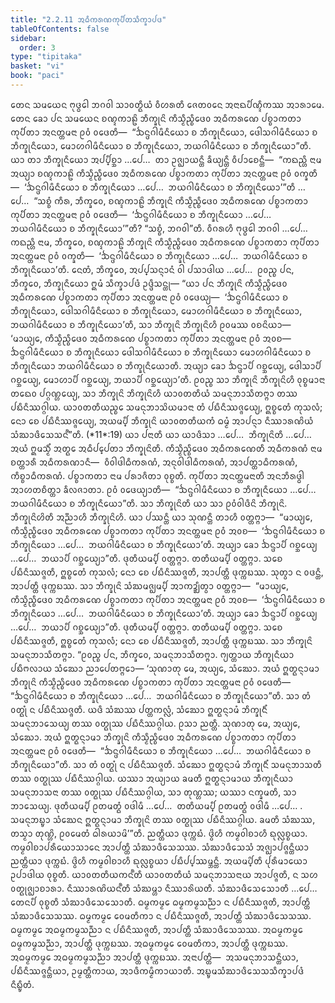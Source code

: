 ```yaml
---
title: "2.2.11 ᩋᨵᩥᨠᩁᨱᨠᩩᨸᩥᨲᩈᩥᨠ᩠ᨡᩣᨸᨴ"
tableOfContents: false
sidebar:
  order: 3
type: "tipitaka"
basket: "vi"
book: "paci"
---
```



<DynamicBreadcrumb />

<Division number="715" book="paci">

<Paragraph number="2344" book="paci">
ᨲᩮᨶ ᩈᨾᨿᩮᨶ ᨻᩩᨴ᩠ᨵᩮᩤ ᨽᨣᩅᩤ ᩈᩣᩅᨲ᩠ᨳᩥᨿᩴ ᩅᩥᩉᩁᨲᩥ ᨩᩮᨲᩅᨶᩮ ᩋᨶᩣᨳᨸᩥᨱ᩠ᨯᩥᨠᩔ ᩋᩣᩁᩣᨾᩮ. ᨲᩮᨶ ᨡᩮᩣ ᨸᨶ ᩈᨾᨿᩮᨶ ᨧᨱ᩠ᨯᨠᩣᩊᩦ ᨽᩥᨠ᩠ᨡᩩᨶᩦ ᨠᩥᩈ᩠ᨾᩥᨬ᩠ᨧᩥᨴᩮᩅ ᩋᨵᩥᨠᩁᨱᩮ ᨸᨧ᩠ᨧᩣᨠᨲᩣ ᨠᩩᨸᩥᨲᩣ ᩋᨶᨲ᩠ᨲᨾᨶᩣ ᩑᩅᩴ ᩅᨴᩮᨲᩥ—  “ᨨᨶ᩠ᨴᨣᩤᨾᩥᨶᩥᨿᩮᩣ ᨧ ᨽᩥᨠ᩠ᨡᩩᨶᩥᨿᩮᩣ, ᨴᩮᩤᩈᨣᩤᨾᩥᨶᩥᨿᩮᩣ ᨧ ᨽᩥᨠ᩠ᨡᩩᨶᩥᨿᩮᩣ, ᨾᩮᩣᩉᨣᩤᨾᩥᨶᩥᨿᩮᩣ ᨧ ᨽᩥᨠ᩠ᨡᩩᨶᩥᨿᩮᩣ, ᨽᨿᨣᩤᨾᩥᨶᩥᨿᩮᩣ ᨧ ᨽᩥᨠ᩠ᨡᩩᨶᩥᨿᩮᩣ”ᨲᩥ.
</Paragraph>

<Paragraph number="2345" book="paci">
ᨿᩣ ᨲᩣ ᨽᩥᨠ᩠ᨡᩩᨶᩥᨿᩮᩣ ᩋᨸ᩠ᨸᩥᨧ᩠ᨨᩣ …ᨸᩮ…  ᨲᩣ ᩏᨩ᩠ᨫᩣᨿᨶ᩠ᨲᩥ ᨡᩥᨿ᩠ᨿᨶ᩠ᨲᩥ ᩅᩥᨸᩣᨧᩮᨶ᩠ᨲᩥ—  “ᨠᨳᨬ᩠ᩉᩥ ᨶᩣᨾ ᩋᨿ᩠ᨿᩣ ᨧᨱ᩠ᨯᨠᩣᩊᩦ ᨠᩥᩈ᩠ᨾᩥᨬ᩠ᨧᩥᨴᩮᩅ ᩋᨵᩥᨠᩁᨱᩮ ᨸᨧ᩠ᨧᩣᨠᨲᩣ ᨠᩩᨸᩥᨲᩣ ᩋᨶᨲ᩠ᨲᨾᨶᩣ ᩑᩅᩴ ᩅᨠ᩠ᨡᨲᩥ—  ‘ᨨᨶ᩠ᨴᨣᩤᨾᩥᨶᩥᨿᩮᩣ ᨧ ᨽᩥᨠ᩠ᨡᩩᨶᩥᨿᩮᩣ …ᨸᩮ…  ᨽᨿᨣᩤᨾᩥᨶᩥᨿᩮᩣ ᨧ ᨽᩥᨠ᩠ᨡᩩᨶᩥᨿᩮᩣ’”ᨲᩥ …ᨸᩮ…  “ᩈᨧ᩠ᨧᩴ ᨠᩥᩁ, ᨽᩥᨠ᩠ᨡᩅᩮ, ᨧᨱ᩠ᨯᨠᩣᩊᩦ ᨽᩥᨠ᩠ᨡᩩᨶᩦ ᨠᩥᩈ᩠ᨾᩥᨬ᩠ᨧᩥᨴᩮᩅ ᩋᨵᩥᨠᩁᨱᩮ ᨸᨧ᩠ᨧᩣᨠᨲᩣ ᨠᩩᨸᩥᨲᩣ ᩋᨶᨲ᩠ᨲᨾᨶᩣ ᩑᩅᩴ ᩅᨴᩮᨲᩥ—  ‘ᨨᨶ᩠ᨴᨣᩤᨾᩥᨶᩥᨿᩮᩣ ᨧ ᨽᩥᨠ᩠ᨡᩩᨶᩥᨿᩮᩣ …ᨸᩮ…  ᨽᨿᨣᩤᨾᩥᨶᩥᨿᩮᩣ ᨧ ᨽᩥᨠ᩠ᨡᩩᨶᩥᨿᩮᩣ’”ᨲᩥ? “ᩈᨧ᩠ᨧᩴ, ᨽᨣᩅᩤ”ᨲᩥ. ᩅᩥᨣᩁᩉᩥ ᨻᩩᨴ᩠ᨵᩮᩤ ᨽᨣᩅᩤ …ᨸᩮ…  ᨠᨳᨬ᩠ᩉᩥ ᨶᩣᨾ, ᨽᩥᨠ᩠ᨡᩅᩮ, ᨧᨱ᩠ᨯᨠᩣᩊᩦ ᨽᩥᨠ᩠ᨡᩩᨶᩦ ᨠᩥᩈ᩠ᨾᩥᨬ᩠ᨧᩥᨴᩮᩅ ᩋᨵᩥᨠᩁᨱᩮ ᨸᨧ᩠ᨧᩣᨠᨲᩣ ᨠᩩᨸᩥᨲᩣ ᩋᨶᨲ᩠ᨲᨾᨶᩣ ᩑᩅᩴ ᩅᨠ᩠ᨡᨲᩥ—  ‘ᨨᨶ᩠ᨴᨣᩤᨾᩥᨶᩥᨿᩮᩣ ᨧ ᨽᩥᨠ᩠ᨡᩩᨶᩥᨿᩮᩣ …ᨸᩮ…  ᨽᨿᨣᩤᨾᩥᨶᩥᨿᩮᩣ ᨧ ᨽᩥᨠ᩠ᨡᩩᨶᩥᨿᩮᩣ’ᨲᩥ. ᨶᩮᨲᩴ, ᨽᩥᨠ᩠ᨡᩅᩮ, ᩋᨸ᩠ᨸᩈᨶ᩠ᨶᩣᨶᩴ ᩅᩤ ᨸᩈᩣᨴᩤᨿ …ᨸᩮ…  ᩑᩅᨬ᩠ᨧ ᨸᨶ, ᨽᩥᨠ᩠ᨡᩅᩮ, ᨽᩥᨠ᩠ᨡᩩᨶᩥᨿᩮᩣ ᩍᨾᩴ ᩈᩥᨠ᩠ᨡᩣᨸᨴᩴ ᩏᨴ᩠ᨴᩥᩈᨶ᩠ᨲᩩ—
</Paragraph>

</Division>
<Division number="716" book="paci">

<Paragraph number="2346" book="paci">
<Emphasis>“ᨿᩣ ᨸᨶ ᨽᩥᨠ᩠ᨡᩩᨶᩦ ᨠᩥᩈ᩠ᨾᩥᨬ᩠ᨧᩥᨴᩮᩅ ᩋᨵᩥᨠᩁᨱᩮ ᨸᨧ᩠ᨧᩣᨠᨲᩣ ᨠᩩᨸᩥᨲᩣ ᩋᨶᨲ᩠ᨲᨾᨶᩣ ᩑᩅᩴ ᩅᨴᩮᨿ᩠ᨿ—  ‘ᨨᨶ᩠ᨴᨣᩤᨾᩥᨶᩥᨿᩮᩣ ᨧ ᨽᩥᨠ᩠ᨡᩩᨶᩥᨿᩮᩣ, ᨴᩮᩤᩈᨣᩤᨾᩥᨶᩥᨿᩮᩣ ᨧ ᨽᩥᨠ᩠ᨡᩩᨶᩥᨿᩮᩣ, ᨾᩮᩣᩉᨣᩤᨾᩥᨶᩥᨿᩮᩣ ᨧ ᨽᩥᨠ᩠ᨡᩩᨶᩥᨿᩮᩣ, ᨽᨿᨣᩤᨾᩥᨶᩥᨿᩮᩣ ᨧ ᨽᩥᨠ᩠ᨡᩩᨶᩥᨿᩮᩣ’ᨲᩥ, ᩈᩣ ᨽᩥᨠ᩠ᨡᩩᨶᩦ ᨽᩥᨠ᩠ᨡᩩᨶᩦᩉᩥ ᩑᩅᨾᩔ ᩅᨧᨶᩦᨿᩣ—  ‘ᨾᩣᨿ᩠ᨿᩮ, ᨠᩥᩈ᩠ᨾᩥᨬ᩠ᨧᩥᨴᩮᩅ ᩋᨵᩥᨠᩁᨱᩮ ᨸᨧ᩠ᨧᩣᨠᨲᩣ ᨠᩩᨸᩥᨲᩣ ᩋᨶᨲ᩠ᨲᨾᨶᩣ ᩑᩅᩴ ᩋᩅᨧ—  ᨨᨶ᩠ᨴᨣᩤᨾᩥᨶᩥᨿᩮᩣ ᨧ ᨽᩥᨠ᩠ᨡᩩᨶᩥᨿᩮᩣ ᨴᩮᩤᩈᨣᩤᨾᩥᨶᩥᨿᩮᩣ ᨧ ᨽᩥᨠ᩠ᨡᩩᨶᩥᨿᩮᩣ ᨾᩮᩣᩉᨣᩤᨾᩥᨶᩥᨿᩮᩣ ᨧ ᨽᩥᨠ᩠ᨡᩩᨶᩥᨿᩮᩣ ᨽᨿᨣᩤᨾᩥᨶᩥᨿᩮᩣ ᨧ ᨽᩥᨠ᩠ᨡᩩᨶᩥᨿᩮᩣᨲᩥ. ᩋᨿ᩠ᨿᩣ ᨡᩮᩣ ᨨᨶ᩠ᨴᩣᨸᩥ ᨣᨧ᩠ᨨᩮᨿ᩠ᨿ, ᨴᩮᩤᩈᩣᨸᩥ ᨣᨧ᩠ᨨᩮᨿ᩠ᨿ, ᨾᩮᩣᩉᩣᨸᩥ ᨣᨧ᩠ᨨᩮᨿ᩠ᨿ, ᨽᨿᩣᨸᩥ ᨣᨧ᩠ᨨᩮᨿ᩠ᨿᩣ’ᨲᩥ. ᩑᩅᨬ᩠ᨧ ᩈᩣ ᨽᩥᨠ᩠ᨡᩩᨶᩦ ᨽᩥᨠ᩠ᨡᩩᨶᩦᩉᩥ ᩅᩩᨧ᩠ᨧᨾᩣᨶᩣ ᨲᨳᩮᩅ ᨸᨣ᩠ᨣᨱ᩠ᩉᩮᨿ᩠ᨿ, ᩈᩣ ᨽᩥᨠ᩠ᨡᩩᨶᩦ ᨽᩥᨠ᩠ᨡᩩᨶᩦᩉᩥ ᨿᩣᩅᨲᨲᩥᨿᩴ ᩈᨾᨶᩩᨽᩣᩈᩥᨲᨻ᩠ᨻᩣ ᨲᩔ ᨸᨭᩥᨶᩥᩔᨣ᩠ᨣᩤᨿ. ᨿᩣᩅᨲᨲᩥᨿᨬ᩠ᨧᩮ ᩈᨾᨶᩩᨽᩣᩈᩦᨿᨾᩣᨶᩣ ᨲᩴ ᨸᨭᩥᨶᩥᩔᨩ᩠ᨩᩮᨿ᩠ᨿ, ᩍᨧ᩠ᨧᩮᨲᩴ ᨠᩩᩈᩃᩴ; ᨶᩮᩣ ᨧᩮ ᨸᨭᩥᨶᩥᩔᨩ᩠ᨩᩮᨿ᩠ᨿ, ᩋᨿᨾ᩠ᨸᩥ ᨽᩥᨠ᩠ᨡᩩᨶᩦ ᨿᩣᩅᨲᨲᩥᨿᨠᩴ ᨵᨾ᩠ᨾᩴ ᩋᩣᨸᨶ᩠ᨶᩣ ᨶᩥᩔᩣᩁᨱᩦᨿᩴ ᩈᩴᨥᩣᨴᩥᩈᩮᩈᨶ᩺”</Emphasis>ᨲᩥ. (*11*:<Emphasis>19</Emphasis>)
</Paragraph>

</Division>
<Division number="717" book="paci">

<Paragraph number="2347" book="paci">
<Emphasis>ᨿᩣ ᨸᨶᩣ</Emphasis>ᨲᩥ ᨿᩣ ᨿᩣᨴᩥᩈᩣ …ᨸᩮ…  <Emphasis>ᨽᩥᨠ᩠ᨡᩩᨶᩦ</Emphasis>ᨲᩥ …ᨸᩮ…  ᩋᨿᩴ ᩍᨾᩈ᩠ᨾᩥᩴ ᩋᨲ᩠ᨳᩮ ᩋᨵᩥᨸ᩠ᨸᩮᨲᩣ ᨽᩥᨠ᩠ᨡᩩᨶᩦᨲᩥ.
</Paragraph>

<Paragraph number="2348" book="paci">
<Emphasis>ᨠᩥᩈ᩠ᨾᩥᨬ᩠ᨧᩥᨴᩮᩅ ᩋᨵᩥᨠᩁᨱᩮ</Emphasis>ᨲᩥ ᩋᨵᩥᨠᩁᨱᩴ ᨶᩣᨾ ᨧᨲ᩠ᨲᩣᩁᩥ ᩋᨵᩥᨠᩁᨱᩣᨶᩥ—  ᩅᩥᩅᩤᨴᩤᨵᩥᨠᩁᨱᩴ, ᩋᨶᩩᩅᩤᨴᩤᨵᩥᨠᩁᨱᩴ, ᩋᩣᨸᨲ᩠ᨲᩣᨵᩥᨠᩁᨱᩴ, ᨠᩥᨧ᩠ᨧᩣᨵᩥᨠᩁᨱᩴ.
</Paragraph>

<Paragraph number="2349" book="paci">
<Emphasis>ᨸᨧ᩠ᨧᩣᨠᨲᩣ</Emphasis> ᨶᩣᨾ ᨸᩁᩣᨩᩥᨲᩣ ᩅᩩᨧ᩠ᨧᨲᩥ.
</Paragraph>

<Paragraph number="2350" book="paci">
<Emphasis>ᨠᩩᨸᩥᨲᩣ ᩋᨶᨲ᩠ᨲᨾᨶᩣ</Emphasis>ᨲᩥ ᩋᨶᨽᩥᩁᨴ᩠ᨵᩤ ᩋᩣᩉᨲᨧᩥᨲ᩠ᨲᩣ ᨡᩥᩃᨩᩣᨲᩣ.
</Paragraph>

<Paragraph number="2351" book="paci">
<Emphasis>ᩑᩅᩴ ᩅᨴᩮᨿ᩠ᨿᩣ</Emphasis>ᨲᩥ—  “ᨨᨶ᩠ᨴᨣᩤᨾᩥᨶᩥᨿᩮᩣ ᨧ ᨽᩥᨠ᩠ᨡᩩᨶᩥᨿᩮᩣ …ᨸᩮ…  ᨽᨿᨣᩤᨾᩥᨶᩥᨿᩮᩣ ᨧ ᨽᩥᨠ᩠ᨡᩩᨶᩥᨿᩮᩣ”ᨲᩥ.
</Paragraph>

<Paragraph number="2352" book="paci">
<Emphasis>ᩈᩣ ᨽᩥᨠ᩠ᨡᩩᨶᩦ</Emphasis>ᨲᩥ ᨿᩣ ᩈᩣ ᩑᩅᩴᩅᩤᨴᩥᨶᩦ ᨽᩥᨠ᩠ᨡᩩᨶᩦ.
</Paragraph>

<Paragraph number="2353" book="paci">
<Emphasis>ᨽᩥᨠ᩠ᨡᩩᨶᩦᩉᩦ</Emphasis>ᨲᩥ ᩋᨬ᩠ᨬᩣᩉᩥ ᨽᩥᨠ᩠ᨡᩩᨶᩦᩉᩥ.
</Paragraph>

<Paragraph number="2354" book="paci">
ᨿᩣ ᨸᩔᨶ᩠ᨲᩥ ᨿᩣ ᩈᩩᨱᨶ᩠ᨲᩥ ᨲᩣᩉᩥ ᩅᨲ᩠ᨲᨻ᩠ᨻᩣ—  “ᨾᩣᨿ᩠ᨿᩮ, ᨠᩥᩈ᩠ᨾᩥᨬ᩠ᨧᩥᨴᩮᩅ ᩋᨵᩥᨠᩁᨱᩮ ᨸᨧ᩠ᨧᩣᨠᨲᩣ ᨠᩩᨸᩥᨲᩣ ᩋᨶᨲ᩠ᨲᨾᨶᩣ ᩑᩅᩴ ᩋᩅᨧ—  ‘ᨨᨶ᩠ᨴᨣᩤᨾᩥᨶᩥᨿᩮᩣ ᨧ ᨽᩥᨠ᩠ᨡᩩᨶᩥᨿᩮᩣ …ᨸᩮ…  ᨽᨿᨣᩤᨾᩥᨶᩥᨿᩮᩣ ᨧ ᨽᩥᨠ᩠ᨡᩩᨶᩥᨿᩮᩣ’ᨲᩥ. ᩋᨿ᩠ᨿᩣ ᨡᩮᩣ ᨨᨶ᩠ᨴᩣᨸᩥ ᨣᨧ᩠ᨨᩮᨿ᩠ᨿ …ᨸᩮ…  ᨽᨿᩣᨸᩥ ᨣᨧ᩠ᨨᩮᨿ᩠ᨿᩣ”ᨲᩥ. ᨴᩩᨲᩥᨿᨾ᩠ᨸᩥ ᩅᨲ᩠ᨲᨻ᩠ᨻᩣ. ᨲᨲᩥᨿᨾ᩠ᨸᩥ ᩅᨲ᩠ᨲᨻ᩠ᨻᩣ. ᩈᨧᩮ ᨸᨭᩥᨶᩥᩔᨩ᩠ᨩᨲᩥ, ᩍᨧ᩠ᨧᩮᨲᩴ ᨠᩩᩈᩃᩴ; ᨶᩮᩣ ᨧᩮ ᨸᨭᩥᨶᩥᩔᨩ᩠ᨩᨲᩥ, ᩋᩣᨸᨲ᩠ᨲᩥ ᨴᩩᨠ᩠ᨠᨭᩔ. ᩈᩩᨲ᩠ᩅᩣ ᨶ ᩅᨴᨶ᩠ᨲᩥ, ᩋᩣᨸᨲ᩠ᨲᩥ ᨴᩩᨠ᩠ᨠᨭᩔ. ᩈᩣ ᨽᩥᨠ᩠ᨡᩩᨶᩦ ᩈᩴᨥᨾᨩ᩠ᨫᨾ᩠ᨸᩥ ᩋᩣᨠᨯ᩠ᨰᩥᨲ᩠ᩅᩣ ᩅᨲ᩠ᨲᨻ᩠ᨻᩣ—  “ᨾᩣᨿ᩠ᨿᩮ, ᨠᩥᩈ᩠ᨾᩥᨬ᩠ᨧᩥᨴᩮᩅ ᩋᨵᩥᨠᩁᨱᩮ ᨸᨧ᩠ᨧᩣᨠᨲᩣ ᨠᩩᨸᩥᨲᩣ ᩋᨶᨲ᩠ᨲᨾᨶᩣ ᩑᩅᩴ ᩋᩅᨧ—  ‘ᨨᨶ᩠ᨴᨣᩤᨾᩥᨶᩥᨿᩮᩣ ᨧ ᨽᩥᨠ᩠ᨡᩩᨶᩥᨿᩮᩣ …ᨸᩮ…  ᨽᨿᨣᩤᨾᩥᨶᩥᨿᩮᩣ ᨧ ᨽᩥᨠ᩠ᨡᩩᨶᩥᨿᩮᩣ’ᨲᩥ. ᩋᨿ᩠ᨿᩣ ᨡᩮᩣ ᨨᨶ᩠ᨴᩣᨸᩥ ᨣᨧ᩠ᨨᩮᨿ᩠ᨿ …ᨸᩮ…  ᨽᨿᩣᨸᩥ ᨣᨧ᩠ᨨᩮᨿ᩠ᨿᩣ”ᨲᩥ. ᨴᩩᨲᩥᨿᨾ᩠ᨸᩥ ᩅᨲ᩠ᨲᨻ᩠ᨻᩣ. ᨲᨲᩥᨿᨾ᩠ᨸᩥ ᩅᨲ᩠ᨲᨻ᩠ᨻᩣ. ᩈᨧᩮ ᨸᨭᩥᨶᩥᩔᨩ᩠ᨩᨲᩥ, ᩍᨧ᩠ᨧᩮᨲᩴ ᨠᩩᩈᩃᩴ; ᨶᩮᩣ ᨧᩮ ᨸᨭᩥᨶᩥᩔᨩ᩠ᨩᨲᩥ, ᩋᩣᨸᨲ᩠ᨲᩥ ᨴᩩᨠ᩠ᨠᨭᩔ. ᩈᩣ ᨽᩥᨠ᩠ᨡᩩᨶᩦ ᩈᨾᨶᩩᨽᩣᩈᩥᨲᨻ᩠ᨻᩣ. “ᩑᩅᨬ᩠ᨧ ᨸᨶ, ᨽᩥᨠ᩠ᨡᩅᩮ, ᩈᨾᨶᩩᨽᩣᩈᩥᨲᨻ᩠ᨻᩣ. ᨻ᩠ᨿᨲ᩠ᨲᩣᨿ ᨽᩥᨠ᩠ᨡᩩᨶᩥᨿᩣ ᨸᨭᩥᨻᩃᩣᨿ ᩈᩴᨥᩮᩣ ᨬᩣᨸᩮᨲᨻ᩠ᨻᩮᩣ—
</Paragraph>

</Division>
<Division number="718" book="paci">

<Paragraph number="2355" book="paci">
‘ᩈᩩᨱᩣᨲᩩ ᨾᩮ, ᩋᨿ᩠ᨿᩮ, ᩈᩴᨥᩮᩣ. ᩋᨿᩴ ᩍᨲ᩠ᨳᨶ᩠ᨶᩣᨾᩣ ᨽᩥᨠ᩠ᨡᩩᨶᩦ ᨠᩥᩈ᩠ᨾᩥᨬ᩠ᨧᩥᨴᩮᩅ ᩋᨵᩥᨠᩁᨱᩮ ᨸᨧ᩠ᨧᩣᨠᨲᩣ ᨠᩩᨸᩥᨲᩣ ᩋᨶᨲ᩠ᨲᨾᨶᩣ ᩑᩅᩴ ᩅᨴᩮᨲᩥ—  “ᨨᨶ᩠ᨴᨣᩤᨾᩥᨶᩥᨿᩮᩣ ᨧ ᨽᩥᨠ᩠ᨡᩩᨶᩥᨿᩮᩣ …ᨸᩮ…  ᨽᨿᨣᩤᨾᩥᨶᩥᨿᩮᩣ ᨧ ᨽᩥᨠ᩠ᨡᩩᨶᩥᨿᩮᩣ”ᨲᩥ. ᩈᩣ ᨲᩴ ᩅᨲ᩠ᨳᩩᩴ ᨶ ᨸᨭᩥᨶᩥᩔᨩ᩠ᨩᨲᩥ. ᨿᨴᩥ ᩈᩴᨥᩔ ᨸᨲ᩠ᨲᨠᩃᩖᩴ, ᩈᩴᨥᩮᩣ ᩍᨲ᩠ᨳᨶ᩠ᨶᩣᨾᩴ ᨽᩥᨠ᩠ᨡᩩᨶᩥᩴ ᩈᨾᨶᩩᨽᩣᩈᩮᨿ᩠ᨿ ᨲᩔ ᩅᨲ᩠ᨳᩩᩔ ᨸᨭᩥᨶᩥᩔᨣ᩠ᨣᩤᨿ. ᩑᩈᩣ ᨬᨲ᩠ᨲᩥ.
</Paragraph>

<Paragraph number="2356" book="paci">
ᩈᩩᨱᩣᨲᩩ ᨾᩮ, ᩋᨿ᩠ᨿᩮ, ᩈᩴᨥᩮᩣ. ᩋᨿᩴ ᩍᨲ᩠ᨳᨶ᩠ᨶᩣᨾᩣ ᨽᩥᨠ᩠ᨡᩩᨶᩦ ᨠᩥᩈ᩠ᨾᩥᨬ᩠ᨧᩥᨴᩮᩅ ᩋᨵᩥᨠᩁᨱᩮ ᨸᨧ᩠ᨧᩣᨠᨲᩣ ᨠᩩᨸᩥᨲᩣ ᩋᨶᨲ᩠ᨲᨾᨶᩣ ᩑᩅᩴ ᩅᨴᩮᨲᩥ—  “ᨨᨶ᩠ᨴᨣᩤᨾᩥᨶᩥᨿᩮᩣ ᨧ ᨽᩥᨠ᩠ᨡᩩᨶᩥᨿᩮᩣ …ᨸᩮ…  ᨽᨿᨣᩤᨾᩥᨶᩥᨿᩮᩣ ᨧ ᨽᩥᨠ᩠ᨡᩩᨶᩥᨿᩮᩣ”ᨲᩥ. ᩈᩣ ᨲᩴ ᩅᨲ᩠ᨳᩩᩴ ᨶ ᨸᨭᩥᨶᩥᩔᨩ᩠ᨩᨲᩥ. ᩈᩴᨥᩮᩣ ᩍᨲ᩠ᨳᨶ᩠ᨶᩣᨾᩴ ᨽᩥᨠ᩠ᨡᩩᨶᩥᩴ ᩈᨾᨶᩩᨽᩣᩈᨲᩥ ᨲᩔ ᩅᨲ᩠ᨳᩩᩔ ᨸᨭᩥᨶᩥᩔᨣ᩠ᨣᩤᨿ. ᨿᩔᩣ ᩋᨿ᩠ᨿᩣᨿ ᨡᨾᨲᩥ ᩍᨲ᩠ᨳᨶ᩠ᨶᩣᨾᩣᨿ ᨽᩥᨠ᩠ᨡᩩᨶᩥᨿᩣ ᩈᨾᨶᩩᨽᩣᩈᨶᩣ ᨲᩔ ᩅᨲ᩠ᨳᩩᩔ ᨸᨭᩥᨶᩥᩔᨣ᩠ᨣᩤᨿ, ᩈᩣ ᨲᩩᨱ᩠ᩉᩔ; ᨿᩔᩣ ᨶᨠ᩠ᨡᨾᨲᩥ, ᩈᩣ ᨽᩣᩈᩮᨿ᩠ᨿ.
</Paragraph>

<Paragraph number="2357" book="paci">
ᨴᩩᨲᩥᨿᨾ᩠ᨸᩥ ᩑᨲᨾᨲ᩠ᨳᩴ ᩅᨴᩤᨾᩥ …ᨸᩮ…  ᨲᨲᩥᨿᨾ᩠ᨸᩥ ᩑᨲᨾᨲ᩠ᨳᩴ ᩅᨴᩤᨾᩥ …ᨸᩮ… .
</Paragraph>

<Paragraph number="2358" book="paci">
ᩈᨾᨶᩩᨽᨭ᩠ᨮᩣ ᩈᩴᨥᩮᨶ ᩍᨲ᩠ᨳᨶ᩠ᨶᩣᨾᩣ ᨽᩥᨠ᩠ᨡᩩᨶᩦ ᨲᩔ ᩅᨲ᩠ᨳᩩᩔ ᨸᨭᩥᨶᩥᩔᨣ᩠ᨣᩤᨿ. ᨡᨾᨲᩥ ᩈᩴᨥᩔ, ᨲᩈ᩠ᨾᩣ ᨲᩩᨱ᩠ᩉᩦ, ᩑᩅᨾᩮᨲᩴ ᨵᩤᩁᨿᩣᨾᩦ’”ᨲᩥ.
</Paragraph>

<Paragraph number="2359" book="paci">
ᨬᨲ᩠ᨲᩥᨿᩣ ᨴᩩᨠ᩠ᨠᨭᩴ. ᨴ᩠ᩅᩦᩉᩥ ᨠᨾ᩠ᨾᩅᩤᨧᩣᩉᩥ ᨳᩩᩃᩖᨧ᩠ᨧᨿᩣ. ᨠᨾ᩠ᨾᩅᩤᨧᩣᨸᩁᩥᨿᩮᩣᩈᩣᨶᩮ ᩋᩣᨸᨲ᩠ᨲᩥ ᩈᩴᨥᩣᨴᩥᩈᩮᩈᩔ. ᩈᩴᨥᩣᨴᩥᩈᩮᩈᩴ ᩋᨩ᩠ᨫᩣᨸᨩ᩠ᨩᨶ᩠ᨲᩥᨿᩣ ᨬᨲ᩠ᨲᩥᨿᩣ ᨴᩩᨠ᩠ᨠᨭᩴ. ᨴ᩠ᩅᩦᩉᩥ ᨠᨾ᩠ᨾᩅᩤᨧᩣᩉᩥ ᨳᩩᩃᩖᨧ᩠ᨧᨿᩣ ᨸᨭᩥᨸ᩠ᨸᩔᨾ᩠ᨽᨶ᩠ᨲᩥ.
</Paragraph>

<Paragraph number="2360" book="paci">
<Emphasis>ᩋᨿᨾ᩠ᨸᩦ</Emphasis>ᨲᩥ ᨸᩩᩁᩥᨾᩣᨿᩮᩣ ᩏᨸᩣᨴᩤᨿ ᩅᩩᨧ᩠ᨧᨲᩥ.
</Paragraph>

<Paragraph number="2361" book="paci">
<Emphasis>ᨿᩣᩅᨲᨲᩥᨿᨠᨶ᩺</Emphasis>ᨲᩥ ᨿᩣᩅᨲᨲᩥᨿᩴ ᩈᨾᨶᩩᨽᩣᩈᨶᩣᨿ ᩋᩣᨸᨩ᩠ᨩᨲᩥ, ᨶ ᩈᩉ ᩅᨲ᩠ᨳᩩᨩ᩠ᨫᩣᨧᩣᩁᩣ.
</Paragraph>

<Paragraph number="2362" book="paci">
<Emphasis>ᨶᩥᩔᩣᩁᨱᩦᨿᨶ᩺</Emphasis>ᨲᩥ ᩈᩴᨥᨾ᩠ᩉᩣ ᨶᩥᩔᩣᩁᩦᨿᨲᩥ.
</Paragraph>

<Paragraph number="2363" book="paci">
<Emphasis>ᩈᩴᨥᩣᨴᩥᩈᩮᩈᩮᩣ</Emphasis>ᨲᩥ …ᨸᩮ…  ᨲᩮᨶᨸᩥ ᩅᩩᨧ᩠ᨧᨲᩥ ᩈᩴᨥᩣᨴᩥᩈᩮᩈᩮᩣᨲᩥ.
</Paragraph>

</Division>
<Division number="719" book="paci">

<Paragraph number="2364" book="paci">
ᨵᨾ᩠ᨾᨠᨾ᩠ᨾᩮ ᨵᨾ᩠ᨾᨠᨾ᩠ᨾᩈᨬ᩠ᨬᩣ ᨶ ᨸᨭᩥᨶᩥᩔᨩ᩠ᨩᨲᩥ, ᩋᩣᨸᨲ᩠ᨲᩥ ᩈᩴᨥᩣᨴᩥᩈᩮᩈᩔ. ᨵᨾ᩠ᨾᨠᨾ᩠ᨾᩮ ᩅᩮᨾᨲᩥᨠᩣ ᨶ ᨸᨭᩥᨶᩥᩔᨩ᩠ᨩᨲᩥ, ᩋᩣᨸᨲ᩠ᨲᩥ ᩈᩴᨥᩣᨴᩥᩈᩮᩈᩔ. ᨵᨾ᩠ᨾᨠᨾ᩠ᨾᩮ ᩋᨵᨾ᩠ᨾᨠᨾ᩠ᨾᩈᨬ᩠ᨬᩣ ᨶ ᨸᨭᩥᨶᩥᩔᨩ᩠ᨩᨲᩥ, ᩋᩣᨸᨲ᩠ᨲᩥ ᩈᩴᨥᩣᨴᩥᩈᩮᩈᩔ.
</Paragraph>

<Paragraph number="2365" book="paci">
ᩋᨵᨾ᩠ᨾᨠᨾ᩠ᨾᩮ ᨵᨾ᩠ᨾᨠᨾ᩠ᨾᩈᨬ᩠ᨬᩣ, ᩋᩣᨸᨲ᩠ᨲᩥ ᨴᩩᨠ᩠ᨠᨭᩔ. ᩋᨵᨾ᩠ᨾᨠᨾ᩠ᨾᩮ ᩅᩮᨾᨲᩥᨠᩣ, ᩋᩣᨸᨲ᩠ᨲᩥ ᨴᩩᨠ᩠ᨠᨭᩔ. ᩋᨵᨾ᩠ᨾᨠᨾ᩠ᨾᩮ ᩋᨵᨾ᩠ᨾᨠᨾ᩠ᨾᩈᨬ᩠ᨬᩣ ᩋᩣᨸᨲ᩠ᨲᩥ ᨴᩩᨠ᩠ᨠᨭᩔ.
</Paragraph>

</Division>
<Division number="720" book="paci">

<Paragraph number="2366" book="paci">
ᩋᨶᩣᨸᨲ᩠ᨲᩥ—  ᩋᩈᨾᨶᩩᨽᩣᩈᨶ᩠ᨲᩥᨿᩣ, ᨸᨭᩥᨶᩥᩔᨩ᩠ᨩᨶ᩠ᨲᩥᨿᩣ, ᩏᨾ᩠ᨾᨲ᩠ᨲᩥᨠᩣᨿ, ᩋᩣᨴᩥᨠᨾ᩠ᨾᩥᨠᩣᨿᩣᨲᩥ.

</Paragraph>
</Division>

<Paragraph number="2367" type="center" book="paci">
ᩋᨭ᩠ᨮᨾᩈᩴᨥᩣᨴᩥᩈᩮᩈᩈᩥᨠ᩠ᨡᩣᨸᨴᩴ ᨶᩥᨭ᩠ᨮᩥᨲᩴ.
</Paragraph>